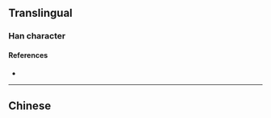 {{character info}}
==Translingual==

===Han character===
{{Han char|rn=75|rad=木|as=16|sn=20|four=|canj=DTOF|ids=⿰木蕉}}

====References====
* {{Han ref|kx=0562.101|hdz=21316.041|uh=6AF5|ud=27381}}

----

==Chinese==
{{zh-see|樵|a}}